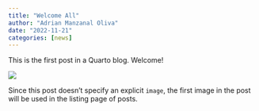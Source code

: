 ```yaml
---
title: "Welcome All"
author: "Adrian Manzanal Oliva"
date: "2022-11-21"
categories: [news]
---
```


This is the first post in a Quarto blog. Welcome!

![](thumbnail.jpg)

Since this post doesn't specify an explicit `image`, the first image in the post will be used in the listing page of posts.
